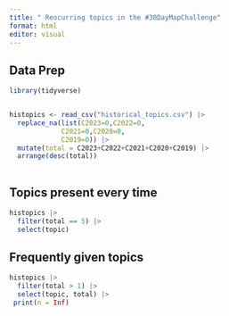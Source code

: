 ```yaml
---
title: " Reocurring topics in the #30DayMapChallenge"
format: html
editor: visual
---
```


## Data Prep

```r
library(tidyverse)


histopics <- read_csv("historical_topics.csv") |>
  replace_na(list(C2023=0,C2022=0,
             C2021=0,C2020=0,
             C2019=0)) |>
  mutate(total = C2023+C2022+C2021+C2020+C2019) |>
  arrange(desc(total))
  

```

## Topics present every time

```r
histopics |>
  filter(total == 5) |>
  select(topic)
```

## Frequently given topics

```r
histopics |>
  filter(total > 1) |>
  select(topic, total) |>
 print(n = Inf)

```
